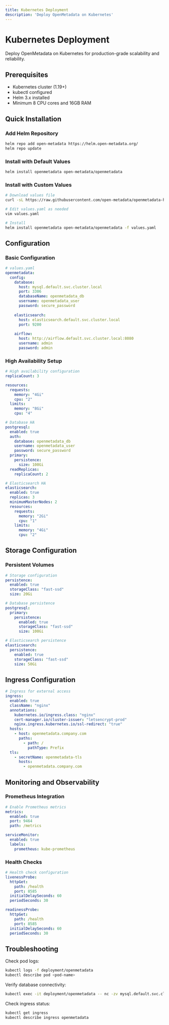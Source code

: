 ```yaml
---
title: Kubernetes Deployment
description: 'Deploy OpenMetadata on Kubernetes'
---
```


# Kubernetes Deployment

Deploy OpenMetadata on Kubernetes for production-grade scalability and reliability.

## Prerequisites

- Kubernetes cluster (1.19+)
- kubectl configured
- Helm 3.x installed
- Minimum 8 CPU cores and 16GB RAM

## Quick Installation

### Add Helm Repository

```bash
helm repo add open-metadata https://helm.open-metadata.org/
helm repo update
```

### Install with Default Values

```bash
helm install openmetadata open-metadata/openmetadata
```

### Install with Custom Values

```bash
# Download values file
curl -sL https://raw.githubusercontent.com/open-metadata/openmetadata-helm-charts/main/charts/openmetadata/values.yaml > values.yaml

# Edit values.yaml as needed
vim values.yaml

# Install
helm install openmetadata open-metadata/openmetadata -f values.yaml
```

## Configuration

### Basic Configuration

```yaml
# values.yaml
openmetadata:
  config:
    database:
      host: mysql.default.svc.cluster.local
      port: 3306
      databaseName: openmetadata_db
      username: openmetadata_user
      password: secure_password
    
    elasticsearch:
      host: elasticsearch.default.svc.cluster.local
      port: 9200
    
    airflow:
      host: http://airflow.default.svc.cluster.local:8080
      username: admin
      password: admin
```

### High Availability Setup

```yaml
# High availability configuration
replicaCount: 3

resources:
  requests:
    memory: "4Gi"
    cpu: "2"
  limits:
    memory: "8Gi"
    cpu: "4"

# Database HA
postgresql:
  enabled: true
  auth:
    database: openmetadata_db
    username: openmetadata_user
    password: secure_password
  primary:
    persistence:
      size: 100Gi
  readReplicas:
    replicaCount: 2

# Elasticsearch HA  
elasticsearch:
  enabled: true
  replicas: 3
  minimumMasterNodes: 2
  resources:
    requests:
      memory: "2Gi"
      cpu: "1"
    limits:
      memory: "4Gi"
      cpu: "2"
```

## Storage Configuration

### Persistent Volumes

```yaml
# Storage configuration
persistence:
  enabled: true
  storageClass: "fast-ssd"
  size: 20Gi

# Database persistence
postgresql:
  primary:
    persistence:
      enabled: true
      storageClass: "fast-ssd"
      size: 100Gi

# Elasticsearch persistence
elasticsearch:
  persistence:
    enabled: true
    storageClass: "fast-ssd"
    size: 50Gi
```

## Ingress Configuration

```yaml
# Ingress for external access
ingress:
  enabled: true
  className: "nginx"
  annotations:
    kubernetes.io/ingress.class: "nginx"
    cert-manager.io/cluster-issuer: "letsencrypt-prod"
    nginx.ingress.kubernetes.io/ssl-redirect: "true"
  hosts:
    - host: openmetadata.company.com
      paths:
        - path: /
          pathType: Prefix
  tls:
    - secretName: openmetadata-tls
      hosts:
        - openmetadata.company.com
```

## Monitoring and Observability

### Prometheus Integration

```yaml
# Enable Prometheus metrics
metrics:
  enabled: true
  port: 9464
  path: /metrics

serviceMonitor:
  enabled: true
  labels:
    prometheus: kube-prometheus
```

### Health Checks

```yaml
# Health check configuration
livenessProbe:
  httpGet:
    path: /health
    port: 8585
  initialDelaySeconds: 60
  periodSeconds: 30

readinessProbe:
  httpGet:
    path: /health
    port: 8585
  initialDelaySeconds: 60
  periodSeconds: 30
```

## Troubleshooting

<Accordion title="Pod fails to start">
Check pod logs:

```bash
kubectl logs -f deployment/openmetadata
kubectl describe pod <pod-name>
```
</Accordion>

<Accordion title="Database connection issues">
Verify database connectivity:

```bash
kubectl exec -it deployment/openmetadata -- nc -zv mysql.default.svc.cluster.local 3306
```
</Accordion>

<Accordion title="Ingress not working">
Check ingress status:

```bash
kubectl get ingress
kubectl describe ingress openmetadata
```
</Accordion>